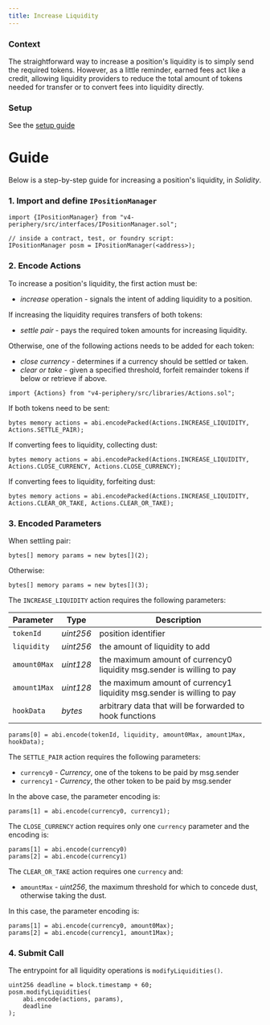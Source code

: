 ```yaml
---
title: Increase Liquidity
---
```


### Context

The straightforward way to increase a position's liquidity is
to simply send the required tokens. However, as a little reminder,
earned fees act like a credit, allowing liquidity providers to reduce
the total amount of tokens needed for transfer or to convert fees
into liquidity directly.

### Setup

See the [setup guide](./00-setup-liquidity.mdx)

# Guide

Below is a step-by-step guide for increasing a position's liquidity, in *Solidity*.

### 1. Import and define `IPositionManager`

```solidity
import {IPositionManager} from "v4-periphery/src/interfaces/IPositionManager.sol";

// inside a contract, test, or foundry script:
IPositionManager posm = IPositionManager(<address>);
```

### 2. Encode Actions

To increase a position's liquidity, the first action must be:

* _increase_ operation - signals the intent of adding liquidity to a position.

If increasing the liquidity requires transfers of both tokens:

* _settle pair_ - pays the required token amounts for increasing liquidity.

Otherwise, one of the following actions needs to be added for each token:

* _close currency_ - determines if a currency should be settled or taken.
* _clear or take_ - given a specified threshold, forfeit remainder tokens if
below or retrieve if above.

```solidity
import {Actions} from "v4-periphery/src/libraries/Actions.sol";
```

If both tokens need to be sent:
```solidity
bytes memory actions = abi.encodePacked(Actions.INCREASE_LIQUIDITY, Actions.SETTLE_PAIR);
```

If converting fees to liquidity, collecting dust:
```solidity
bytes memory actions = abi.encodePacked(Actions.INCREASE_LIQUIDITY, Actions.CLOSE_CURRENCY, Actions.CLOSE_CURRENCY);
```

If converting fees to liquidity, forfeiting dust:
```solidity
bytes memory actions = abi.encodePacked(Actions.INCREASE_LIQUIDITY, Actions.CLEAR_OR_TAKE, Actions.CLEAR_OR_TAKE);
```

### 3. Encoded Parameters

When settling pair:

```solidity
bytes[] memory params = new bytes[](2);
```

Otherwise:

```solidity
bytes[] memory params = new bytes[](3);
```

The `INCREASE_LIQUIDITY` action requires the following parameters:

| Parameter    | Type      | Description                                                                   |
|--------------|-----------|-------------------------------------------------------------------------------|
| `tokenId`    | _uint256_ | position identifier                                                           |
| `liquidity`  | _uint256_ | the amount of liquidity to add                                                |
| `amount0Max` | _uint128_ | the maximum amount of currency0 liquidity msg.sender is willing to pay        |
| `amount1Max` | _uint128_ | the maximum amount of currency1 liquidity msg.sender is willing to pay        |
| `hookData`   | _bytes_   | arbitrary data that will be forwarded to hook functions                       |

```solidity
params[0] = abi.encode(tokenId, liquidity, amount0Max, amount1Max, hookData);
```

The `SETTLE_PAIR` action requires the following parameters:

* `currency0` - _Currency_, one of the tokens to be paid by msg.sender
* `currency1` - _Currency_, the other token to be paid by msg.sender

In the above case, the parameter encoding is:

```solidity
params[1] = abi.encode(currency0, currency1);
``` 

The `CLOSE_CURRENCY` action requires only one `currency` parameter
and the encoding is:

```solidity
params[1] = abi.encode(currency0)
params[2] = abi.encode(currency1)
```

The `CLEAR_OR_TAKE` action requires one `currency` and:

* `amountMax` - _uint256_, the maximum threshold for which to concede dust,
otherwise taking the dust. 

In this case, the parameter encoding is:

```solidity
params[1] = abi.encode(currency0, amount0Max);
params[2] = abi.encode(currency1, amount1Max);
```

### 4. Submit Call

The entrypoint for all liquidity operations is `modifyLiquidities()`.

```solidity
uint256 deadline = block.timestamp + 60;
posm.modifyLiquidities(
    abi.encode(actions, params),
    deadline
);
```